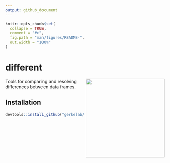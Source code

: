 ```yaml
---
output: github_document
---
```


<!-- README.md is generated from README.Rmd. Please edit that file -->

```r
knitr::opts_chunk$set(
  collapse = TRUE,
  comment = "#>",
  fig.path = "man/figures/README-",
  out.width = "100%"
)
```
# different

<img align="right" src="man/figures/difference-hexlogo.png" width="250px">
Tools for comparing and resolving differences between data frames.

## Installation

``` r
devtools::install_github("gerkelab/different")
```

